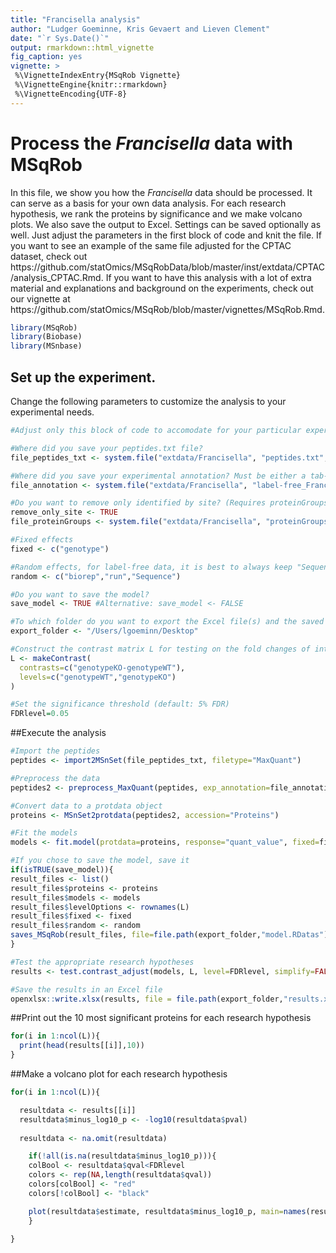 ```yaml
---
title: "Francisella analysis"
author: "Ludger Goeminne, Kris Gevaert and Lieven Clement"
date: "`r Sys.Date()`"
output: rmarkdown::html_vignette
fig_caption: yes
vignette: >
 %\VignetteIndexEntry{MSqRob Vignette}
 %\VignetteEngine{knitr::rmarkdown}
 %\VignetteEncoding{UTF-8}
---
```


# Process the *Francisella* data with MSqRob

In this file, we show you how the *Francisella* data should be processed. It can serve as a basis for your own data analysis. For each research hypothesis, we rank the proteins by significance and we make volcano plots. We also save the output to Excel. Settings can be saved optionally as well. Just adjust the parameters in the first block of code and knit the file. If you want to see an example of the same file adjusted for the CPTAC dataset, check out https://github.com/statOmics/MSqRobData/blob/master/inst/extdata/CPTAC/analysis_CPTAC.Rmd. If you want to have this analysis with a lot of extra material and explanations and background on the experiments, check out our vignette at https://github.com/statOmics/MSqRob/blob/master/vignettes/MSqRob.Rmd.
  
```r
library(MSqRob)
library(Biobase)
library(MSnbase)
```

## Set up the experiment.

Change the following parameters to customize the analysis to your experimental needs.

```r
#Adjust only this block of code to accomodate for your particular experiment.

#Where did you save your peptides.txt file?
file_peptides_txt <- system.file("extdata/Francisella", "peptides.txt", package = "MSqRobData")

#Where did you save your experimental annotation? Must be either a tab-delimited file or an Excel file.
file_annotation <- system.file("extdata/Francisella", "label-free_Francisella_annotation.xlsx", package = "MSqRobData")

#Do you want to remove only identified by site? (Requires proteinGroups.txt file)
remove_only_site <- TRUE
file_proteinGroups <- system.file("extdata/Francisella", "proteinGroups.txt", package = "MSqRobData")

#Fixed effects
fixed <- c("genotype")

#Random effects, for label-free data, it is best to always keep "Sequence"
random <- c("biorep","run","Sequence")

#Do you want to save the model?
save_model <- TRUE #Alternative: save_model <- FALSE

#To which folder do you want to export the Excel file(s) and the saved model file (if you chose to do so)? Please do not use a trailing "/" here!
export_folder <- "/Users/lgoeminn/Desktop"

#Construct the contrast matrix L for testing on the fold changes of interest (i.e. our research hypotheses)
L <- makeContrast(
  contrasts=c("genotypeKO-genotypeWT"),
  levels=c("genotypeWT","genotypeKO")
)

#Set the significance threshold (default: 5% FDR)
FDRlevel=0.05
```

##Execute the analysis

```r
#Import the peptides
peptides <- import2MSnSet(file_peptides_txt, filetype="MaxQuant")

#Preprocess the data
peptides2 <- preprocess_MaxQuant(peptides, exp_annotation=file_annotation, remove_only_site=remove_only_site, file_proteinGroups=file_proteinGroups)

#Convert data to a protdata object
proteins <- MSnSet2protdata(peptides2, accession="Proteins")

#Fit the models
models <- fit.model(protdata=proteins, response="quant_value", fixed=fixed, random=random)

#If you chose to save the model, save it
if(isTRUE(save_model)){
result_files <- list()
result_files$proteins <- proteins
result_files$models <- models
result_files$levelOptions <- rownames(L)
result_files$fixed <- fixed
result_files$random <- random
saves_MSqRob(result_files, file=file.path(export_folder,"model.RDatas"), overwrite=TRUE)
}

#Test the appropriate research hypotheses
results <- test.contrast_adjust(models, L, level=FDRlevel, simplify=FALSE)

#Save the results in an Excel file
openxlsx::write.xlsx(results, file = file.path(export_folder,"results.xlsx"), colNames = TRUE, rowNames = TRUE)
```

##Print out the 10 most significant proteins for each research hypothesis

```r
for(i in 1:ncol(L)){
  print(head(results[[i]],10))
}
```


##Make a volcano plot for each research hypothesis

```r
for(i in 1:ncol(L)){

  resultdata <- results[[i]]
  resultdata$minus_log10_p <- -log10(resultdata$pval)
  
  resultdata <- na.omit(resultdata)

    if(!all(is.na(resultdata$minus_log10_p))){
    colBool <- resultdata$qval<FDRlevel
    colors <- rep(NA,length(resultdata$qval))
    colors[colBool] <- "red"
    colors[!colBool] <- "black"

    plot(resultdata$estimate, resultdata$minus_log10_p, main=names(results)[i], xlab="estimate", ylab="-log10(p)", las=1, col=colors, bty="n")
    }
  
}
```
